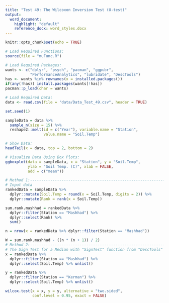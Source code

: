 ```yaml
---
title: "Test 49: The Wilcoxon Inversion Test (U-test)"
output:
  word_document:
    highlight: "default"
    reference_docx: word_styles.docx
---
```


```r
knitr::opts_chunk$set(echo = TRUE)
```

```r
# Load Required Functions:
source(file = "muFunc.R")

# Load Required Packages:
wants <- c("dplyr", "psych", "pacman", "ggpubr",
           "PerformanceAnalytics", "lubridate", "DescTools")
has <- wants %in% rownames(x = installed.packages())
if(any(!has)) install.packages(wants[!has])
pacman::p_load(char = wants)

# Load Required Data:
data <- read.csv(file = "data/Data_Test_49.csv", header = TRUE)

set.seed(1)

sampleData = data %>% 
  sample_n(size = 15) %>% 
  reshape2::melt(id = c("Year"), variable.name = "Station",
                 value.name = "Soil.Temp")

# Show Data:
headTail(x = data, top = 2, bottom = 2)
```

```r
# Visualize Data Using Box Plots:
ggboxplot(data = sampleData, x = "Station", y = "Soil.Temp",
          ylab = "Soil Temp. (C)", xlab = FALSE,
          add = c("mean"))
```

```r
# Method 1:---------------------------------------------------------------------
# Input data
rankedData = sampleData %>% 
  dplyr::mutate(Soil.Temp = round(x = Soil.Temp, digits = 2)) %>% 
  dplyr::mutate(Rank = rank(x = Soil.Temp))

sum.rank.mashhad = rankedData %>% 
  dplyr::filter(Station == "Mashhad") %>% 
  dplyr::select(Rank) %>% 
  sum()

n = nrow(x = rankedData %>% dplyr::filter(Station == "Mashhad"))

W = sum.rank.mashhad - ((n * (n + 1)) / 2)
# Method 2:---------------------------------------------------------------------
# The Sign Test for a Median with "SignTest" function from "DescTools" package
x = rankedData %>% 
  dplyr::filter(Station == "Mashhad") %>% 
  dplyr::select(Soil.Temp) %>% unlist()

y = rankedData %>% 
  dplyr::filter(Station == "Kerman") %>% 
  dplyr::select(Soil.Temp) %>% unlist()

wilcox.test(x = x, y = y, alternative = "two.sided", 
            conf.level = 0.95, exact = FALSE)
```
